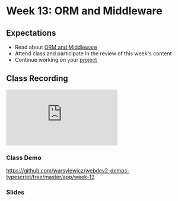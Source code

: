 # Week 13: ORM and Middleware

## Expectations

- Read about [ORM and Middleware](/week-13/orm-and-middleware)
- Attend class and participate in the review of this week's content
- Continue working on your [project](/week-13/project)

## Class Recording

<iframe
  style={{ width: "100%", aspectRatio: "16/9" }}
  src="https://www.youtube.com/embed/RBEDKro8i60?si=tWLeJdnQdWmlNXgs"
  title="YouTube video player"
  frameborder="0"
  allow="accelerometer; autoplay; clipboard-write; encrypted-media; gyroscope; picture-in-picture; web-share"
  allowfullscreen
></iframe>

### Class Demo

https://github.com/warsylewicz/webdev2-demos-typescript/tree/master/app/week-13

### Slides


<Slideshow file="/week-13/slides" />
